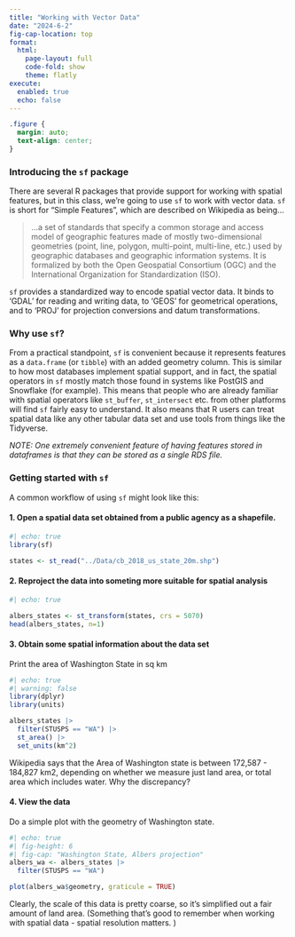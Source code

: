 ```yaml
---
title: "Working with Vector Data"
date: "2024-6-2"
fig-cap-location: top
format:
  html:
    page-layout: full
    code-fold: show
    theme: flatly
execute:
  enabled: true
  echo: false
---
```


```css
.figure {
  margin: auto;
  text-align: center;
}
```

### Introducing the `sf` package
There are several R packages that provide support for working with spatial features, but in this class, we're going to use `sf` to work with vector data.  `sf` is short for "Simple Features", which are described on Wikipedia as being...

> ...a set of standards that specify a common storage and access model of geographic features made of mostly two-dimensional geometries (point, line, polygon, multi-point, multi-line, etc.) used by geographic databases and geographic information systems. It is formalized by both the Open Geospatial Consortium (OGC) and the International Organization for Standardization (ISO).

`sf` provides a standardized way to encode spatial vector data. It binds to ‘GDAL’ for reading and writing data, to ‘GEOS’ for geometrical operations, and to ‘PROJ’ for projection conversions and datum transformations.  

### Why use `sf`?
From a practical standpoint, `sf` is convenient because it represents features as a `data.frame` (or `tibble`) with an added geometry column.  This is similar to how most databases implement spatial support, and in fact, the spatial operators in `sf` mostly match those found in systems like PostGIS and Snowflake (for example).  This means that people who are already familiar with spatial operators like `st_buffer`, `st_intersect` etc. from other platforms will find `sf` fairly easy to understand.  It also means that R users can treat spatial data like any other tabular data set and use tools from things like the Tidyverse.

_NOTE: One extremely convenient feature of having features stored in dataframes is that they can be stored as a single RDS file._

### Getting started with `sf`
A common workflow of using `sf` might look like this:

#### 1. Open a spatial data set obtained from a public agency as a shapefile.
```r
#| echo: true
library(sf)

states <- st_read("../Data/cb_2018_us_state_20m.shp")
```
#### 2. Reproject the data into someting more suitable for spatial analysis
```r
#| echo: true

albers_states <- st_transform(states, crs = 5070)
head(albers_states, n=1)
```
#### 3. Obtain some spatial information about the data set
Print the area of Washington State in sq km

```r
#| echo: true
#| warning: false
library(dplyr)
library(units)

albers_states |> 
  filter(STUSPS == "WA") |>
  st_area() |>
  set_units(km^2)
```
Wikipedia says that the Area of Washington state is between 172,587 - 184,827 km2, depending on whether we measure just land area, or total area which includes water.  Why the discrepancy?

#### 4. View the data
Do a simple plot with the geometry of Washington state.

```r
#| echo: true
#| fig-height: 6
#| fig-cap: "Washington State, Albers projection"
albers_wa <- albers_states |> 
  filter(STUSPS == "WA")

plot(albers_wa$geometry, graticule = TRUE)
```
Clearly, the scale of this data is pretty coarse, so it's simplified out a fair amount of land area.  (Something that's good to remember when working with spatial data - spatial resolution matters. )
